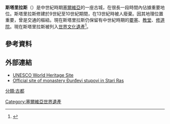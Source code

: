 {{Infobox historic site
| name = 斯塔里拉斯
| native_name = Стари Рас
| native_language = sr
| native_name2 =
| native_language2 =
| native_name3 =
| native_language3 =
| image = Stari Ras.jpg
| image_size = 250px
| caption = 斯塔里拉斯全景
| locmapin = Serbia
| map_caption = 在塞爾維亞的位置
| lat_degrees = 43
| lat_minutes = 7
| lat_seconds = 42
| lat_direction = N
| long_degrees = 20
| long_minutes = 24
| long_seconds = 56
| long_direction = E
| latitude =
| longitude =
| coordinates =
| coord_parameters = region:RS-18_type:landmark
| coord_format = dms
| gbgridref =
| location = [[塞爾維亞|塞爾維亞]][[新帕扎爾|新帕扎爾]]
| area =
| elevation = {{convert|755|m|ft|1|abbr=on}}
| height =
| beginning_label =
| beginning_date =
| formed =
| founded =
| built =
| built_for =
| demolished =
| rebuilt =
| restored =
| restored_by =
| architect =
| architecture =
| visitation_num =
| visitation_year =
| governing_body =
| designation1 = WHS
| designation1_offname = Stari Ras and [[索潑查尼修道院|Sopoćani]]
| designation1_type = 文化
| designation1_criteria = i, iii
| designation1_date = 1979 <small>（第三屆[[世界遺產委員會|會議]]）</small>
| delisted1_date =
| designation1_partof =
| designation1_number = [http://whc.unesco.org/en/list/96 96]
| designation1_free1name = 國家
| designation1_free1value = {{SRB}}
| designation1_free2name = 地區
| designation1_free2value = 歐洲
| designation2 = Cultural Heritage of Serbia
| designation2_offname = СТАРИ РАС СА СОПОЋАНИМА
| designation2_type = [[極重要的文化遺產|極重要的文化遺產]]
| designation2_criteria =
| designation2_date = 1990
| delisted2_date =
| designation2_partof =
| designation2_number = ПКИЦ 24<ref name="SANU">{{CHS-SANU|Link=627|Name=СТАРИ РАС СА СОПОЋАНИМА}}</ref>
| designation2_free1name =
| designation2_free1value =
| designation2_free2name =
| designation2_free2value =
| designation2_free3name =
| designation2_free3value =
}}
'''斯塔里拉斯'''（{{lang-sr|Стари Рас / Stari Ras}}）是中世紀時期[[塞爾維亞|塞爾維亞]]的一座古城，在很長一段時間內佔據重要地位。斯塔里拉斯修建於9世紀至10世紀期間，在13世紀時被人廢棄。因其地理位置重要，曾是交通的樞紐。現在斯塔里拉斯仍保留有中世紀時期的[[要塞|要塞]]、[[教堂|教堂]]、[[修道院|修道院]]。現在斯塔里拉斯被列入[[世界文化遺產|世界文化遺產]]<ref>{{cite web|url=http://whc.unesco.org/en/list/96|title=Stari Ras and Sopoćani|publisher=UNESCO|date=|accessdate=2014-11-05|archive-date=2017-07-11|archive-url=https://web.archive.org/web/20170711160956/http://whc.unesco.org/en/list/96|dead-url=no}}</ref>。

== 參考資料 ==
{{reflist}}

==外部連結==
{{Commons category|Stari Ras}}
* [http://whc.unesco.org/pg.cfm?cid=31&id_site=96 UNESCO World Heritage Site] {{Wayback|url=http://whc.unesco.org/pg.cfm?cid=31&id_site=96 |date=20210227005705 }}
* [https://web.archive.org/web/20090807104650/http://www.stupovi.rs/ Official site of monastery Đurđevi stupovi in Stari Ras]

{{塞尔维亚世界遗产}}

[[Category:塞爾維亞世界遺產|Category:塞爾維亞世界遺產]]
[[分類:古都|分類:古都]]